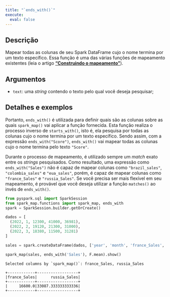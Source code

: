```yaml
---
title: "`ends_with()`"
execute:
  eval: false
---
```


## Descrição

Mapear todas as colunas de seu Spark DataFrame cujo o nome termina por um texto específico. Essa função é uma das várias funções de mapeamento existentes (leia o artigo [**"Construindo o mapeamento"**](artigos/construindo-mapeamento.qmd)). 

## Argumentos

- `text`: uma *string* contendo o texto pelo qual você deseja pesquisar;

## Detalhes e exemplos

Portanto, `ends_with()` é utilizada para definir quais são as colunas sobre as quais `spark_map()` vai aplicar a função fornecida. Esta função realiza o processo inverso de `starts_with()`, isto é, ela pesquisa por todas as colunas cujo o nome termina por um texto específico. Sendo assim, com a expressão `ends_with("Score")`, `ends_with()` vai mapear todas as colunas cujo o nome termina pelo texto `"Score"`.

Durante o processo de mapeamento, é utilizado sempre um *match* exato entre os *strings* pesquisados. Como resultado, uma expressão como `ends_with("Sales")` não é capaz de mapear colunas como `"brazil_sales"`, `"colombia_sales"` e `"eua_sales"`, porém, é capaz de mapear colunas como `"france_Sales"` e `"russia_Sales"`. Se você precisa ser mais flexível em seu mapeamento, é provável que você deseja utilizar a função `matches()` ao invés de `ends_with()`.

```python
from pyspark.sql import SparkSession
from spark_map.functions import spark_map, ends_with
spark = SparkSession.builder.getOrCreate()

dados = [
  (2022, 1, 12300, 41000, 36981),
  (2022, 2, 19120, 21300, 31000),
  (2022, 3, 18380, 11500, 31281)
]

sales = spark.createDataFrame(dados, ['year', 'month', 'france_Sales', 'brazil_sales', 'russia_Sales'])

spark_map(sales, ends_with('Sales'), F.mean).show()
```

```
Selected columns by `spark_map()`: france_Sales, russia_Sales

+------------+------------------+
|france_Sales|      russia_Sales|
+------------+------------------+
|     16600.0|33087.333333333336|
+------------+------------------+
```